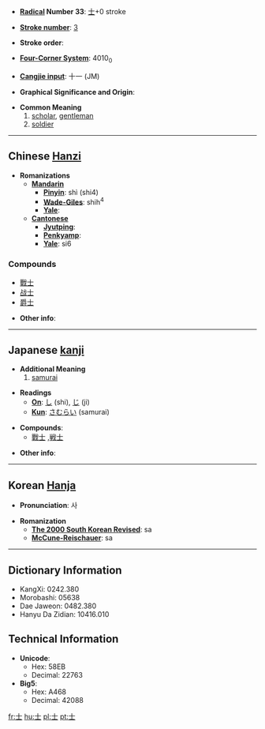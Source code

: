* '''[[Wiktionary:Chinese radical index| Radical]] Number 33''': [[Wiktionary:Chinese radical index 士|士]]+0 stroke

* '''[[Wiktionary:Chinese total strokes index|Stroke number]]''': [[Wiktionary:Chinese total strokes index 3|3]]

* '''Stroke order''': 

* '''[[Wiktionary:Chinese four corner index|Four-Corner System]]''': 4010<sub>0</sub>

* '''[[Wiktionary:Chinese Cangjie index|Cangjie input]]''': 十一 (JM)

* '''Graphical Significance and Origin''': 

* '''Common Meaning'''
*# [[scholar]], [[gentleman]]
*# [[soldier]]

----

== Chinese [[Hanzi]] ==

* '''Romanizations'''
** '''[[Mandarin]]'''
*** '''[[Pinyin]]''': shì (shi4)
*** '''[[Wade-Giles]]''': shih<sup>4</sup>
*** '''[[Yale]]''': 
** '''[[Cantonese]]'''
*** '''[[Jyutping]]''':
*** '''[[Penkyamp]]''': 
*** '''[[Yale]]''': si6

===Compounds===
*[[戰士]]
*[[战士]]
*[[爵士]]

* '''Other info''': 

----

== Japanese [[kanji]] ==

* '''Additional Meaning'''
*# [[samurai]]

* '''Readings'''
** '''[[On]]''': [[し]] (shi), [[じ]] (ji)
** '''[[Kun]]''': [[さむらい]] (samurai)

* '''Compounds''':
**[[戰士]] ,[[戦士]]

* '''Other info''':  

----

== Korean [[Hanja]] ==

* '''Pronunciation''': 사

* '''Romanization'''
** '''[[The 2000 South Korean Revised Romanization|The 2000 South Korean Revised]]''': sa
** '''[[McCune-Reischauer]]''': sa

----

== Dictionary Information ==

* KangXi: 0242.380
* Morobashi: 05638
* Dae Jaweon: 0482.380
* Hanyu Da Zidian: 10416.010

== Technical Information ==

* '''Unicode''':
** Hex: 58EB
** Decimal: 22763
* '''Big5''':
** Hex: A468
** Decimal: 42088

[[fr:士]]
[[hu:士]]
[[pl:士]]
[[pt:士]]
